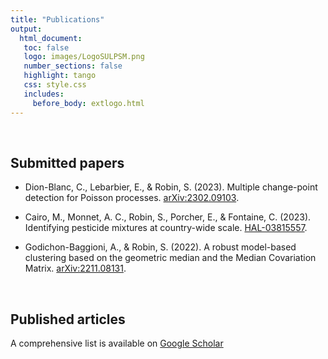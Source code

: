 ```yaml
---
title: "Publications"
output: 
  html_document:
   toc: false
   logo: images/LogoSULPSM.png
   number_sections: false
   highlight: tango
   css: style.css
   includes:
     before_body: extlogo.html
---
```


<br>

## Submitted papers

- Dion-Blanc, C., Lebarbier, E., & Robin, S. (2023). Multiple change-point detection for Poisson processes. [arXiv:2302.09103](https://arxiv.org/pdf/2302.09103).

- Cairo, M., Monnet, A. C., Robin, S., Porcher, E., & Fontaine, C. (2023). Identifying pesticide mixtures at country-wide scale. [HAL-03815557](https://hal.science/hal-03815557v2/file/Cairo%20et%20al.%20Identifying%20pesticide%20mixtures%20at%20country-wide%20scale.pdf).

- Godichon-Baggioni, A., & Robin, S. (2022). A robust model-based clustering based on the geometric median and the Median Covariation Matrix. [arXiv:2211.08131](https://arxiv.org/pdf/2302.09103).

<br>

## Published articles

A comprehensive list is available on  [Google Scholar](https://scholar.google.fr/citations?user=7fBfsj0AAAAJ&hl=fr&authuser=1)
